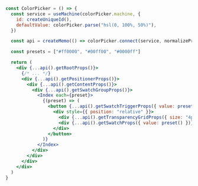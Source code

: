 ```jsx {18-31}
const ColorPicker = () => {
  const service = useMachine(colorPicker.machine, {
    id: createUniqueId(),
    defaultValue: colorPicker.parse("hsl(0, 100%, 50%)"),
  })

  const api = createMemo(() => colorPicker.connect(service, normalizeProps))

  const presets = ["#ff0000", "#00ff00", "#0000ff"]

  return (
    <div {...api().getRootProps()}>
      {/* ... */}
      <div {...api().getPositionerProps()}>
        <div {...api().getContentProps()}>
          <div {...api().getSwatchGroupProps()}>
            <Index each={preset}>
              {(preset) => (
                <button {...api().getSwatchTriggerProps({ value: preset() })}>
                  <div style={{ position: "relative" }}>
                    <div {...api().getTransparencyGridProps({ size: "4px" })} />
                    <div {...api().getSwatchProps({ value: preset() })} />
                  </div>
                </button>
              )}
            </Index>
          </div>
        </div>
      </div>
    </div>
  )
}
```
